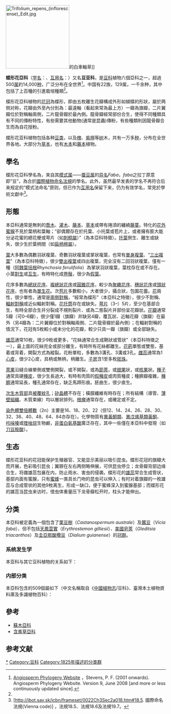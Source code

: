 {{Automatic Taxobox
| image = Fabaceae flower.jpg
| image_width = 250px
| image_caption = [[菜豆|菜豆]]花
| taxon= Faboideae
| authority= [[Rudd|Rudd]], 1968<br></small>'''Papilionoideae'''<br><small>{{small|[[DC.|DC.]], 1825 [[nom._alt.|nom. alt.]]}}
| type_genus = [[蚕豆属|蚕豆属]]<br>''Faba''
| type_genus_authority =[[Mill.|Mill.]], 1754</small> =  ''Vicia'' <small>[[L.|L.]], 1753
| subdivision_ranks = 族<ref name="GRIN">USDA, ARS, National Genetic Resources Program. ''[http://www.ars-grin.gov/cgi-bin/npgs/html/family.pl?1567 Germplasm Resources Information Network - (GRIN)] {{Wayback|url=http://www.ars-grin.gov/cgi-bin/npgs/html/family.pl?1567 |date=20100528142446 }}'' [Online Database]. National Germplasm Resources Laboratory, Beltsville, Maryland. (30 June 2009)</ref><ref name="FOC">[http://hua.huh.harvard.edu/china/mss/volume10/FOC_10_Fabaceae_all.pdf Flora of China] {{Wayback|url=http://hua.huh.harvard.edu/china/mss/volume10/FOC_10_Fabaceae_all.pdf |date=20100714234656 }}，Fabaceae (web edition)本條目內中文俗名採中國誌(FOC)，其他詳見族/屬個別條目內容。</ref>
| subdivision =
* [[相思子族|相思子族]] Abreae
* [[離束豆族|離束豆族]] Adesmieae
* [[合萌族|合萌族]] Aeschynomeneae
* [[紫穗槐族|紫穗槐族]] Amorpheae
* [[麒麟豆族|麒麟豆族]] Bossiaeeae
* [[青梢豆族|青梢豆族]] Brongniartieae
* [[扁枝豆族|扁枝豆族]] Carmichaelieae
* [[鹰嘴豆族|鹰嘴豆族]] Cicereae
* [[猪屎豆族|猪屎豆族]] Crotalarieae
* [[黄檀族|黄檀族]] Dalbergieae
* [[山蚂蝗族|山蚂蝗族]] Desmodieae
* [[香豆樹族|香豆樹族]] Dipteryxeae
* [[山豆根族|山豆根族]] Euchresteae
* [[蚕豆族|蚕豆族]] Fabeae
* [[山羊豆族|山羊豆族]] Galegeae
* [[染料木族|染料木族]] Genisteae
* [[岩黄芪族|岩黄芪族]] Hedysareae
* [[青葙豆族|青葙豆族]] Hypocalypteae
* [[槐蓝族|槐蓝族]] Indigofereae
* [[百脉根族|百脉根族]] Loteae
* [[崖豆族|崖豆族]] Millettieae
* [[菘槐族|菘槐族]] Mirbelieae
* [[菜豆族|菜豆族]] Phaseoleae
* [[黄花木族|黄花木族]] Podalyrieae
* [[补骨脂族|补骨脂族]] Psoraleeae
* [[洋槐族|洋槐族]] Robinieae
* [[槐族|槐族]] Sophoreae
* [[鐵木豆族|鐵木豆族]] Swartzieae
* [[野决明族|野决明族]] Thermopsideae
* [[车轴草族|车轴草族]] Trifolieae
| synonyms=
* Glycinoideae<br>{{small|[[Horan.|Horan.]], 1847}}
}}
[[File:Trifolium_repens_(inflorescense)_Edit.jpg|200px]]的白車軸草]]

'''蝶形花亞科'''（[[学名|学名]]：{{lang|la|Faboideae}}、[[互用名|互用名]]：{{lang|la|Papilionoideae}}）又名'''豆亚科'''，是[[豆科|豆科]]植物六個亞科之一，超過500[[属|属]]約14,000[[种|种]]{{r|LPWG}}，广泛分布在全世界<ref name="APW">[http://www.mobot.org/MOBOT/Research/APweb Angiosperm Phylogeny Website] {{Wayback|url=http://www.mobot.org/MOBOT/Research/APweb |date=20160323175342 }}，Stevens, P. F. (2001 onwards). Angiosperm Phylogeny Website. Version 9, June 2008 [and more or less continuously updated since].</ref>。中国有22族，129属，一千余种，其中包括了上百種的引進栽培種類<ref name="FOC" />。

蝶形花亞科植物的[[花冠|花冠]]為蝶形，即由五枚離生花瓣構成外形如蝴蝶的形狀，屬於两侧对称，花瓣由外至內分別為：最遠軸（看起來常為最上方）一瓣為旗瓣，二片翼瓣位於對稱軸兩側，二片龍骨瓣於最內側。龍骨瓣經常部份合生，使得不同種類具有不同的傳粉特性，有些需要其他動物(通常是昆蟲)傳粉，有些種類則因龍骨瓣合生而為自花授粉。

蝶形花亚科植物包括各种[[豆类|豆类]]，以及[[槐樹|槐]]、[[紫檀|紫檀]]等[[树|树]]木，共有一万多[[种|种]]，分布在全世界各地。大部分为[[草本|草本]]，也有[[木本|木本]]和[[藤本|藤本]]植物。

== 學名 ==
蝶形花亞科學名為{{lang|la|Faboideae}}，來自其[[模式属|模式属]]——[[蚕豆属|蚕豆属]]的[[异名|异名]]''Faba''，''faba''之拉丁原意即“豆”，為合於[[國際植物命名法規|國際植物命名法規]]的學名。此外，虽然最早发表的学名{{lang|la|Papilionoideae}}不再符合后来规定的“模式法命名”原则，但已作为[[互用名|互用名]]保留下来，仍为有效学名，常見於學術文獻中<ref name="Vienna code">[http://ibot.sav.sk/icbn/frameset/0022Ch3Sec2a018.htm#18.5. 國際命名法規(Vienna code)] {{Wayback|url=http://ibot.sav.sk/icbn/frameset/0022Ch3Sec2a018.htm#18.5. |date=20210404005329 }}，法規18.5、法規18.6及法規19.7。</ref>。

== 形態 ==
本亞科通常是無刺的[[喬木|喬木]]、[[灌木|灌木]]、[[藤本|藤本]]、[[草本|草本]]或帶有捲須的纏繞[[藤蔓|藤蔓]]。特化的[[花外蜜腺|花外蜜腺]]不見於葉柄和葉軸；“卻偶爾存在於托葉、小托葉或苞片上，或者擁有膨大能分泌花蜜的總花梗或萼片（如[[刺桐屬|刺桐屬]]）”（為本亞科特徵）。[[托葉|托葉]]側生、離生或缺失，很少生於葉柄間（如[[扁柄檀屬|扁柄檀屬]]）。{{r|LPWG}}

[[葉|葉]]大多數為偶數羽狀複葉、奇數羽狀複葉或掌狀複葉，也常有[[單身複葉|單身複葉]]、“[[三出複葉|三出複葉]]”（為本亞科特徵），很少[[雙出複葉|雙出複葉]]或四出複葉，完全沒有二回羽狀複葉，僅有一種（[[阿魏葉括根|阿魏葉括根]]''Rhynchosia ferulifolia''）為掌狀羽狀複葉，葉枕存在或不存在。小葉[[對生|對生]]或[[互生|互生]]，有時特化成[[卷鬚|卷鬚]]，很少為[[假葉|假葉]]。{{r|LPWG}}

花序多數為[[總狀花序|總狀花序]]、[[複總狀花序|複總狀花序]]或[[圓錐花序|圓錐花序]]，較少為[[聚繖花序|聚繖花序]]、[[穗狀花序|穗狀花序]]或[[頭狀花序|頭狀花序]]，也有者為[[單生花|單生花]]。次[[苞片|苞片]]多數較小，大者很少，攝合狀，包圍花蕾。[[花|花]]兩性，很少單性，通常是[[兩側對稱|兩側對稱]]，“經常為蝶形”（本亞科之特徵），很少不對稱、[[輻射對稱|輻射對稱]]或近似輻射對稱。[[花托筒|花托筒]]存在或缺失。[[萼片|萼片]]（3–）5片，至少在基部合生，有時全部合生并分裂成不規則裂片、或為二態裂片并部份呈花瓣狀。[[花瓣|花瓣]]通常5瓣（可0–6瓣），很少僅1瓣（旗瓣）并缺另4瓣，覆瓦狀、近軸花瓣（旗瓣）在最外（另4瓣為：二片翼瓣位於對稱軸兩側、二片龍骨瓣於最內側）；在輻射對稱的情況下，花冠有5枚較小或未分化的花瓣，較少只具一瓣（旗瓣）或全部缺失。{{r|LPWG}}

[[雄蕊|雄蕊]]通常10枚，很少9枚或更多，“花絲通常合生成鞘狀或管狀”（本亞科特徵之一），最上面的花絲完全或部分離生，有時所有花絲都離生。[[花葯|花葯]]單態或雙態，基着或背着，開裂方式為縱裂。花粉單粒，多數為3溝孔、3溝或3孔。[[雌蕊|雌蕊]]通常為1[[心皮|心皮]]，很少2心皮，具柄或無柄，柄離生。[[子房|子房]]含1至多枚[[胚珠|胚珠]]。{{r|LPWG}}

[[莢果|莢果]]沿縫合線單側或雙側開裂，或不開裂，或為[[節莢|節莢]]，或[[翅果|翅果]]狀，或[[核果|核果]]狀。[[種子|種子]]通常具硬[[種皮|種皮]]，很少生長過大，有時有肉質的[[假種皮|假種皮]]或肉質種皮；種臍瓣複雜，[[種臍|種臍]]通常延長，種孔通常存在，缺乏馬蹄形痕。胚曲生，很少直生。{{r|LPWG}}

[[次生木質部|次生木質部]]具[[被覆紋孔|被覆紋孔]]；[[矽晶體|矽晶體]]不存在；橫膜纖維有時存在；所有結構（導管、[[薄壁組織|薄壁組織]]、木質束線）均以層狀排列。[[根瘤|根瘤]]通常存在，或確定或不定。{{r|LPWG}}

[[染色體數目|染色體雙倍體數]]（2n）主要是16、18、20、22（但12、14、24、26、28、30、32、38、40、48、64、84亦存在）。化學物質有[[異黃酮類|異黃酮類]]、[[異戊烯基類黃酮|異戊烯基類黃酮]]、[[吲哚嗪|吲哚嗪]]或[[喹唑烷|喹唑烷]]生物鹼，[[非蛋白氨基酸|非蛋白氨基酸]]廣泛存在，其中一些僅在本亞科中發現（如[[刀豆胺酸|刀豆胺酸]]）。{{r|LPWG}}

== 生态 ==

蝶形花亚科的花冠能保护生殖器官、又能显示美丽以吸引昆虫。蝶形花冠的旗瓣大而开展，色彩吸引昆虫；翼辧在左右两侧略伸展，可供昆虫停立；龙骨瓣背部边缘合生，将雌雄蕊包襄在内，防止雨水、害虫的侵袭。蝶形花的[[雄蕊|雄蕊]]常合生成管状，基部内面有蜜腺，只有[[蜜蜂|蜜蜂]]一类具长门吻的昆虫可以伸入；有时对着旗瓣的一枚雄蕊与合成管状的其他9枚离生，形成一缺口，便于蜜蜂深入到蜜腺基部；而蝶形花的雄蕊当昆虫来访时，借虫体重量压下龙骨瓣松开时，柱头才能伸出。

== 分类 ==
本亞科被定義為一個包含了[[栗豆樹|栗豆樹]]（''Castanospermum australe''）及[[蠶豆|蠶豆]]（''Vicia faba''）、但不包括[[天鳳雲實|天鳳雲實]]（''Erythrostemon gilliesii''）、[[美國皂莢|美國皂莢]]（''Gleditsia triacanthos''）及[[圭亞那酸欖豆|圭亞那酸欖豆]]（''Dialium guianense''）的[[冠群|冠群]]。{{r|LPWG}}

===系统发生学===
本亚科与其它豆科植物的关系如下{{r|LPWG}}：
{{豆科支序分类法}}

===内部分类===
本亞科包含的509個屬如下{{r|LPWG}}（中文名稱取自《[[中國植物志|中國植物志]]/豆科》、臺灣本土植物資料庫及多識植物百科）{{r|FOC|HAST|duocet}}：
{{colbegin|3}}{{Common taxon list|italic=yes
|相思子屬|Abrus|Adans.
|美鹿豆屬|Acmispon|Raf.
|無艷檀屬|Acosmium|Schott
|腺果豆屬|Adenocarpus|DC.
|點葉扁豆屬|Adenodolichos|Harms
|離束豆屬|Adesmia|DC.
|疏麟豆屬|Aenictophyton|A.T.Lee
|合萌屬|Aeschynomene|L.
|豬腰豆屬|Afgekia|Craib
|雙束魚藤屬|Aganope|Miq.
|鏈血檀屬|Airyantha|Brummitt
|異絲豆屬|Akschindlium|H.Ohashi
|玉桃豆屬|Aldina|Endl.
|卷瓣檀屬|Alexa|Moq.
|駱駝刺屬|Alhagi|Gagnebin
|筆翼豆屬|Alistilus|N.E.Br.
|鐵線豆屬|Almaleea|Crisp & P.H.Weston
|鏈莢豆屬|Alysicarpus|Desv.
|青李豆屬|Amburana|Schwacke & Taub.
|同瓣豆屬|Amicia|Kunth
|銀砂槐屬|Ammodendron|Fisch. ex DC.
|沙冬青屬|Ammopiptanthus|S.H.Cheng
|厚果槐屬|Ammothamnus|Bunge
|紫穗槐屬|Amorpha|L.
|兩型豆屬|Amphicarpaea|Elliott ex Nutt.
|銀波檀屬|Amphimas|Pierre ex Harms
|鼠香豆屬|Amphiodon|Huber
|繁穗豆屬|Amphithalea|Eckl. & Zeyh.
|崖金豆屬|Anagyris|L.
|茵雀豆屬|Anarthrophyllum|Benth.
|鉤喙豆屬|Ancistrotropis|A.Delgado
|甘藍豆屬|Andira|Lam.
|北羚豆屬|Angylocalyx|Taub.
|腫莢豆屬|Antheroporum|Gagnep.
|巖豆屬|Anthyllis|L.
|芫荽豆屬|Antopetitia|A.Rich.
|無耳豆屬|Aotus|Sm.
|兩節豆屬|Aphyllodium|(DC.) Gagnep.
|土圞兒屬|Apios|Fabr.
|黃弓檀屬|Apoplanesia|C.Presl
|田堇豆屬|Apurimacia|Harms
|落花生屬|Arachis|L.
|絨雀豆屬|Argyrocytisus|(Maire) Raynaud
|銀豆屬|Argyrolobium|Eckl. & Zeyh.
|鸚喙螞蟥屬|Arthroclianthus|Baill.
|松雀花屬|Aspalathus|L.
|黃耆屬|Astragalus|L.
|瑕豆屬|Ateleia|(Moç & Sessé ex DC.) Benth.
|澳扁豆屬|Austrodolichos|Verdc.
|澳血藤屬|Austrosteenisia|R.Geesink
|雞血檀屬|Baphia|Afzel. & Lodd.
|變花藤槐屬|Baphiastrum|Harms
|柴血檀属|Baphiopsis|Benth. ex Baker
|贗靛屬|Baptisia|Vent.
|多叶蝶豆属|Barbieria|DC.
|金鳄豆属|Behaimia|Griseb.
|桐玉豆属|Bionia|Mart. ex Benth.
|齒莢豆屬|Biserrula|L.
|柏油豆屬|Bituminaria|Heist. ex Fabr.
|章魚豆屬|Bobgunnia|J.H.Kirkbr. & Wiersema
|玉蕊檀属|Bocoa|Aubl.
|焦油豆屬|Bolusafra|Kuntze
|麗葛樹屬|Bolusanthus|Harms
|旋铃豆属|Bolusia|Benth.
|麒麟豆屬|Bossiaea|Vent.
|二岐山蚂蟥属|Bouffordia|H.Ohashi & K.Ohashi
|逐风槐属|Bowdichia|Kunth
|籐槐屬|Bowringia|Champ. ex Benth.
|短翅鱼藤属|Brachypterum|(Wight & Arn.) Benth.<!-- = Solori Adans.-->
|青梢豆属|Brongniartia|Kunth
|山楂檀属|Brya|P.Browne
|叠盾豆属|Bryaspis|P.A.Duvign.
|孪穗豆属|Burkilliodendron|Sastry
|紫礦屬|Butea|Roxb. ex Willd.
|風鈴豆屬|Cadia|Forssk.
|木豆屬|Cajanus|DC.<!--包含蟲豆屬Atylosia-->
|刺金雀屬|Calicotome|Link
|昆明雞血藤屬|Callerya|Endl.
|美穗豆属|Callistachys|Vent.
|珠柴豆属|Calobota|Eckl. & Zeyh.
|麗豆屬|Calophaca|Fisch. ex DC.
|毛蔓豆屬|Calopogonium|Desv.
|金雀槐屬|Calpurnia|E.Mey.
|褶花豆属|Camoensia|Welw. ex Benth.
|紅玉豆屬|Camptosema|Hook. & Arn.
|杭子梢屬|Campylotropis|Bunge
|刀豆屬|Canavalia|DC.
|亂子豆屬|Candolleodendron|R.S.Cowan
|錦雞兒屬|Caragana|Fabr.
|扁枝豆屬|Carmichaelia|R.Br.
|顽根豆属|Carrissoa|Baker f.
|红胶檀属|Cascaronia|Griseb.
|栗豆樹屬|Castanospermum|A.Cunn. ex Hook.
|刺莢豆屬|Centrolobium|Mart. ex Benth.
|距瓣豆屬|Centrosema|(DC.) Benth.
|扭瓣豆屬|Chadsia|Bojer
|金雀藤属|Chaetocalyx|DC.
|寶塔豆屬|Chapmannia|Torr. & A.Gray
|雀兒豆屬|Chesneya|Lindl. ex Endl.
|橙花豆屬|Chorizema|Labill.
|蝙蝠草屬|Christia|Moench
|金荫鹿藿属|Chrysoscias|E.Mey.
|鷹嘴豆屬|Cicer|L.
|香槐屬|Cladrastis|Raf.
|籬瓣豆屬|Clathrotropis|(Benth.) Harms
|蓼花豆属|Cleobulia|Mart. ex Benth.
|鸚喙花屬|Clianthus|Sol. ex Lindl.
|蝶豆屬|Clitoria|L.
|拟蝶豆属|Clitoriopsis|R.Wilczek
|旋花豆屬|Cochlianthus|Benth.
|蜗牛藤属|Cochliasanthus|Trew
|鐘萼豆屬|Codariocalyx|Hassk.
|童花豆属|Collaea|DC.
|紫胁豆属|Cologania|Kunth
|魚鰾槐屬|Colutea|L.
|隆柱豆属|Condylostylis|Piper
|芒果豆屬|Cordyla|Lour.
|羊柴屬|Corethrodendron|Fisch. ex Basiner
|冠花豆屬|Coronilla|L.
|寶鋒豆屬|Coursetia|DC.
|木豌豆屬|Craibia|Harms & Dunn
|颅果檀属|Cranocarpus|Benth.
|巴豆藤屬|Craspedolobium|Harms
|毛玉豆属|Cratylia|Mart. ex Benth.
|叉彗豆属|Cristonia|J.H.Ross
|豬屎豆屬|Crotalaria|L.
|草崖豆属|Cruddasia|Prain
|補骨脂屬|Cullen|Medik.
|瓜兒豆屬|Cyamopsis|DC.
|杯萼豆属|Cyathostegia|(Benth.) Schery
|旋星豆属|Cyclocarpa|Afzel. ex Urb.
|圆盾豆属|Cyclolobium|Benth.
|蜜茶豆屬|Cyclopia|Vent.
|舟旗豆属|Cymbosema|Benth.
|雀叶豆属|Cytisophyllum|O.Lang
|假金雀属|Cytisopsis|Jaub. & Spach
|金雀兒屬|Cytisus|Desf.
|闹鱼桐属|Dahlstedtia|Malme
|黃檀屬|Dalbergia|L.f.
|攀黄檀属|Dalbergiella|Baker f.
|甸苜蓿屬|Dalea|Lucanus
|棋藤槐属|Dalhousiea|Wall. ex Benth.
|苦麟豆属|Daviesia|Sm.
|沼菜豆属|Decorsea|R.Vig.
|长序鱼藤属|Deguelia|Aubl.
|假木豆屬|Dendrolobium|(Wight & Arn.) Benth.
|相思槐屬|Dermatophyllum|Scheele
|魚藤屬|Derris|Lour.
|扁链豆属|Desmodiastrum|(Prain) A.Pramanik & Thoth.
|山螞蝗屬|Desmodium|Desv.
|褶柄崖豆属|Dewevrea|Micheli
|双唇豆属|Dichilus|DC.
|裂铃槐属|Dicraeopetalum|Harms
|鸚花豆屬|Dillwynia|Sm.
|堇刀豆属|Dioclea|Kunth
|蚌苞豆属|Diphyllarium|Gagnep.
|绿裤豆属|Diphysa|Jacq.
|同瓣槐属|Diplotropis|Benth.
|甘扁豆屬|Dipogon|Liebm.
|香豆樹屬|Dipteryx|Schreb.
|盘果豆属|Discolobium|Benth.
|双束刀豆属|Disynstemon|R.Vig.
|禾扁豆属|Dolichopsis|Hassl.
|鐮扁豆屬|Dolichos|L.
|矛豆屬|Dorycnium|Mill.
|虫矛豆属|Dorycnopsis|Boiss.
|翼柄豆属|Droogmansia|De Wild.
|山黑豆屬|Dumasia|DC.
|野扁豆屬|Dunbaria|Wight & Arn.
|冲天檀属|Dussia|Krug & Urb. ex Taub.
|鐮瓣豆屬|Dysolobium|(Benth.) Prain
|烏木豆屬|Ebenus|L.
|犬苦參屬|Echinospartum|(Spach) Rothm.
|耳叶豆属|Eleiotis|DC.
|甘蔗葛属|Eminia|Taub.
|内翅豆属|Endosamara|R.Geesink
|無葉豆屬|Eremosparton|Fisch. & C.A.Mey.
|钩叶豆属|Erichsenia|Hemsl.
|蝟豆屬|Erinacea|Adans.
|雞頭薯屬|Eriosema|(DC.) Desv.
|春黄芪属|Erophaca|Boiss.
|烛花槐属|Errazurizia|Phil.
|刺桐屬|Erythrina|L.
|沼火豆属|Euchilopsis|F.Muell.
|金薯豆属|Euchlora|Eckl. & Zeyh.
|山豆根屬|Euchresta|Benn.
|齐叶豆属|Eutaxia|R.Br. ex W.T.Aiton
|刺枝豆屬|Eversmannia|Bunge
|棉糖豆属|Exostyles|Schott
|肾木豆属|Eysenhardtia|Kunth
|巨罗豆属|Ezoloba|B.-E. van Wyk & Boatwr.
|篱丝檀属|Fairchildia|Britton & Rose
|肋合萌属|Fiebrigiella|Harms
|鳍果豆属|Fissicalyx|Benth.
|千斤拔屬|Flemingia|Roxb. ex W.T.Aiton
|干花豆属|Fordia|Hemsl.
|乳豆屬|Galactia|P.Browne
|山羊豆屬|Galega|L.
|毒羊豆屬|Gastrolobium|R.Br. ex W.T.Aiton
|睫苞豆屬|Geissaspis|Wight & Arn.
|染料木屬|Genista|L.
|灰帚豆屬|Genistidium|I.M.Johnston
|青篱檀属|Geoffroea|Jacq.
|南洋櫻屬|Gliricidia|Kunth
|大豆屬|Glycine|Willd.
|甘草屬|Glycyrrhiza|L.
|楔豆屬|Gompholobium|Sm.
|角刺豆屬|Gonocytisus|Spach
|金顶豆属|Goodia|Salisb.
|负翅檀属|Grazielodendron|H.C.Lima
|翅羊柴属|Greuteria|Amirahm. & Kaz.Osaloo
|假地豆屬|Grona|Lour.
|米口袋屬|Gueldenstaedtia|Fisch.
|五蕊槐属|Guianodendron|Schutz Rodrigues & A.M.G.Azevedo
|鈴鐺刺屬|Halimodendron|Fisch. ex DC.
|链百脉根属|Hammatolobium|Fenzl
|侧柱蚂蟥属|Hanslia|Schindl.
|堇红豆属|Haplormosia|Harms
|一葉豆屬|Hardenbergia|Benth.
|海桐豆属|Harleyodendron|R.S.Cowan
|旋凰豆属|Harpalyce|Moç. & Sessé ex DC.
|須彌葛屬|Haymondia|A.N.Egan & B.Pan
|假刺槐屬|Hebestigma|Urb.
|岩黃芪屬|Hedysarum|L.<!--包含藏豆屬Stracheya-->
|叠荚豆属|Hegnera|Schindl.
|殊翼豆属|Helicotropis|A.Delgado
|伏地豆属|Herpyza|C.Wright
|西毒豆属|Hesperolaburnum|Maire
|美洲崖豆属|Hesperothamnus|Brandegee
|馬蹄豆屬|Hippocrepis|L.
|麻根豆屬|Hoita|Rydb.
|齐萼豆属|Holocalyx|Micheli
|沼鹿豆属|Hosackia|Douglas ex Lindl.
|紫彗豆属|Hovea|R.Br. ex W.T.Aiton
|酒花豆属|Humularia|P.A.Duvign.
|長柄山螞蝗屬|Hylodesmum|H.Ohashi & R.R.Mill.
|铜钱豆属|Hymenocarpos|Savi
|膜莢豆屬|Hymenolobium|Benth.
|青葙豆屬|Hypocalyptus|(Yakovlev) A.L.Schutte
|假木蓝属|Indigastrum|Jaub. & Spach
|木藍屬|Indigofera|L.
|栗檀属|Inocarpus|J.R.Forst. & G.Forst.
|纹旗槐属|Isotropis|Benth.
|怪味豆屬|Jacksonia|R.Br. ex Sm.
|漠百脉根属|Kebirita|Kramina & D.D.Sokoloff
|籐珊豆屬|Kennedia|Vent.
|螺序豆屬|Kotschya|Endl.
|雞眼草屬|Kummerowia|Schindl.
|齿萼鱼藤属|Kunstleria|Prain
|扁豆屬|Lablab|Adans.
|毒豆屬|Laburnum|Fabr.
|圆叶刀豆属|Lackeya|Fortunato, L.P.Queiroz & G.P.Lewis
|張萼豆屬|Ladeania|A.N.Egan & Reveal
|亮荚豆属|Lamprolobium|Benth.
|山黧豆屬|Lathyrus|L.
|齐萼火豆属|Latrobea|Meisn.
|金松豆屬|Lebeckia|Thunb.
|香根檀属|Lecointea|Ducke
|黑金雀屬|Lembotropis|Griseb.
|篱洋槐属|Lennea|Klotzsch
|兵豆屬|Lens|Mill.
|毛骨豆属|Leobordea|Delile
|细鱼藤属|Leptoderris|Dunn
|细蚂蟥属|Leptodesmia|(Benth.) Benth. & Hook.f.
|薄荚槐属|Leptolobium|Vogel
|緞帶豆屬|Leptosema|Benth.
|蝶菜豆属|Leptospron|(Benth. & Hook.f.) A.Delgado
|胡枝子屬|Lespedeza|Michx.
|氣球豆屬|Lessertia|DC.
|白脐藤槐属|Leucomphalos|Benth. ex Planch.
|茧翼豆属|Limadendron|Meireles & A.M.G.Azevedo
|大麗槐屬|Liparia|L.
|蔓罗豆属|Listia|E.Mey.
|薄莢豆屬|Lonchocarpus|Kunth
|羅頓豆屬|Lotononis|(DC.) Eckl. & Zeyh.
|百脈根屬|Lotus|L.
|破斧檀屬|Luetzelburgia|Harms
|羽扇豆屬|Lupinus|L.
|吕宋豆属|Luzonia|Elmer
|馬鞍樹屬|Maackia|Rupr. & Maxim.
|军刀豆属|Machaerium|Pers.
|茵藤豆属|Macropsychanthus|Harms
|大翼豆屬|Macroptilium|(Benth.) Urb.
|硬皮豆屬|Macrotyloma|(Wight & Arn.) Verdc.
|离蝶木属|Maraniona|C.E.Hughes, G.P.Lewis, Daza & Reynel
|沙苜蓿屬|Marina|Liebm.
|閉莢藤屬|Mastersia|Benth.
|長柄莢屬|Mecopus|Benn.
|苜蓿屬|Medicago|L.
|肖紫礦屬|Meizotropis|Voigt
|草木犀屬|Melilotus|Mill.
|纹萼蚂蟥属|Melliniella|Harms
|肢果豆属|Melolobium|Eckl. & Zeyh.
|娇木蓝属|Microcharis|Benth.
|胭脂檀属|Mildbraediodendron|Harms
|崖豆藤屬|Millettia|Wight & Arn.
|菘槐属|Mirbelia|Sm.
|單節豆屬|Monarthrocarpus|Merr.
|单翼豆属|Monopteryx|Spruce ex Benth.
|云石豆属|Montigena|Heenan
|黧豆屬|Mucuna|Adans.
|链崖豆属|Muellera|L.f.
|锦苜蓿属|Muelleranthus|Hutch.
|軟木豆屬|Mundulea|(DC.) Benth.
|香莢豆屬|Myrocarpus|Allemão
|香子槐属|Myrospermum|Jacq.
|香脂豆属|Myroxylon|L.f.
|鼠花豆属|Mysanthus|G.P.Lewis & A.Delgado
|酢浆豆属|Neocollettia|Hemsl.
|火焰槐属|Neoharmsia|R.Vig.
|爪哇大豆屬|Neonotonia|J.A.Lackey
|葛扁豆屬|Neorautanenia|Schinz
|竹芋豆属|Neorudolphia|Britton
|肾荚豆属|Nephrodesmus|Schindl.
|葛豇豆属|Nesphostylis|Verdc.
|草葛屬|Neustanthus|Benth.
|黄帽豆属|Nissolia|Jacq.
|土黃芪屬|Nogra|Merr.
|肉雀豆属|Oberholzeria|Swanepoel, M.M.le Roux, M.F.Wojc. & A.E.van Wyk
|小槐花屬|Ohwia|H.Ohashi
|鐵鋒豆屬|Olneya|A.Gray
|驢食豆屬|Onobrychis|Mill.
|芒柄花屬|Ononis|L.
|擬大豆屬|Ophrestia|H.M.L.Forbes
|皺莢豆屬|Orbexilum|Raf.
|三叶鱼鳔槐属|Oreophysa|(Bunge ex Boiss.) Bornm.
|鏈莢木屬|Ormocarpopsis|R.Vig.
|濱槐屬|Ormocarpum|P.Beauv.
|紅豆屬|Ormosia|Jacks.
|鸟爪豆属|Ornithopus|L.
|孤形豆属|Orphanodendron|Barneby & J.W.Grimes
|矿山豆属|Oryxis|A.Delgado & G.P.Lewis
|贝果豆属|Ostryocarpus|Hook.f.
|羊豆茶屬|Otholobium|C.H.Stirt.
|耳翼豆属|Otoptera|DC.
|餓螞蝗屬|Ototropis|Nees
|歪鹿豆属|Ottleya|D.D.Sokoloff
|树蚂蟥属|Ougeinia|Benth.
|锦蒙豆属|Oxylobium|Andrews
|尖喙豆属|Oxyrhynchus|Brandegee
|锐蚂蟥属|Oxytes|(Schindl.) H.Ohashi & K.Ohashi
|棘豆屬|Oxytropis|DC.
|豆薯屬|Pachyrhizus|Rich. ex DC.
|拳萼槐属|Panurea|Spruce ex Benth.
|萼护豆属|Paracalyx|Ali
|藤金顶豆属|Paragoodia|I.Thomps.
|小刀檀属|Paramachaerium|Ducke
|澳洲灰毛豆属|Paratephrosia|Domin
|紫雀花屬|Parochetus|Buch.-Ham. ex D.Don
|沙帚豆属|Parryella|Torr. & A.Gray ex A.Gray
|银茶豆属|Pearsonia|Dummer
|麥根豆屬|Pediomelum|Rydb.
|甘蝶豆属|Periandra|Mart. ex Benth.
|柚木豆屬|Pericopsis|Thwaites
|坛翼槐属|Petaladenium|Ducke
|刺節黃芪屬|Peteria|A.Gray
|巴爾幹豆屬|Petteria|C.Presl
|菜豆屬|Phaseolus|L.
|棠豆屬|Philenoptera|Fenzl ex A.Rich.
|苞護豆屬|Phylacium|Benn.
|排錢樹屬|Phyllodium|Desv.
|蔓黃芪屬|Phyllolobium|Fisch.
|苞火豆属|Phyllota|(DC.) Benth.
|翼木蓝属|Phylloxylon|Baill.
|毒扁豆屬|Physostigma|Balf.
|刺枝槐屬|Pickeringia|Nutt. ex Torr. & A.Gray
|钉刺豆属|Pictetia|DC.
|黃花木屬|Piptanthus|Sweet
|渔刺桐属|Piscidia|L.
|豌豆屬|Pisum|L.
|斜果豆属|Plagiocarpus|Benth.
|阔荚槐属|Platycelyphium|Harms
|扁荚豆属|Platycyamus|Benth.
|翼荚豆属|Platylobium|Sm.
|扁柄檀属|Platymiscium|Vogel
|農花生屬|Platypodium|Vogel
|突齿豆属|Platysepalum|Welw. ex Baker
|蝉豆属|Pleurolobus|J.St.-Hil.
|水花槐屬|Podalyria|Willd.
|匍枝黄芪属|Podlechiella|Maassoumi & Kaz.Osaloo
|柄金雀属|Podocytisus|Boiss. & Heldr.
|冬青豆属|Podolobium|R.Br. ex W.T.Aiton
|沼鹿豆状黄芪属|Podolotus|Royle
|刀柄豆属|Poecilanthe|Benth.
|羽癸草属|Poiretia|Vent.
|青鋒豆屬|Poissonia|Baill.
|赫鋒豆屬|Poitea|Vent.
|毛雀豆属|Polhillia|C.H.Stirt.
|扁桃豆属|Pongamiopsis|R.Vig.
|假节蚂蟥属|Pseudarthria|Wight & Arn.
|长序豆属|Pseudeminia|Verdc.
|假鸡头薯属|Pseudoeriosema|Hauman
|俾路支百脉根属|Pseudolotus|Rech.f.
|假豇豆屬|Pseudovigna|(Harms) Verdc.
|四棱豆屬|Psophocarpus|Neck. ex DC.
|補骨脂屬|Psoralea|L.
|張萼麥根豆屬|Psoralidium|Rydb.
|银靛木属|Psorothamnus|Rydb.
|紫檀屬|Pterocarpus|Jacq.
|翼齒豆屬|Pterodon|Vogel
|叠果豆属|Ptycholobium|Harms
|锦篦豆属|Ptychosema|Benth.
|葛屬|Pueraria|DC.
|火豆木属|Pultenaea|Sm.
|密子豆屬|Pycnospora|R.Br. ex Wight & Arn.
|火烧豆属|Pyranthus|Du Puy & Labat
|甘雀豆属|Rafnia|Thunb.
|蜜菜豆属|Ramirezella|Rose
|刺枝檀屬|Ramorinoa|Speg.
|单籽灰毛豆属|Requienia|DC.
|細枝豆屬|Retama|Raf.
|玫瑰豆属|Rhodopis|Urb.
|鹿藿屬|Rhynchosia|Lour.
|喙瓣木蓝属|Rhynchotropis|Harms
|穗紫檀属|Riedeliella|Harms
|刺槐屬|Robinia|L.
|九蕊豆属|Robynsiophyton|R.Wilczek
|落地豆屬|Rothia|Pers.
|加州茶屬|Rupertia|J.W.Grimes
|紫焰槐属|Sakoanala|R.Vig.
|冬麻豆屬|Salweenia|Baker f.
|耀花豆屬|Sarcodum|Lour.
|旱岩黄芪属|Sartoria|Boiss. & Heldr.
|褶果崖豆属|Schefflerodendron|Harms
|蠍尾豆屬|Scorpiurus|L.
|斧莢豆屬|Securigera|DC.
|轮叶豆属|Sellocharis|Taub.
|田菁屬|Sesbania|Adans.
|宿苞豆屬|Shuteria|Wight & Arn.
|折喙豆属|Sigmoidotropis|(Piper) A.Delgado
|華扁豆屬|Sinodolichos|Verdc.
|独马豆属|Smirnowia|Bunge
|坡油甘屬|Smithia|Aiton
|伏岸豆属|Soemmeringia|Mart.
|拿身草属|Sohmaea|H.Ohashi & K.Ohashi
|苦參屬|Sophora|L.
|鷹爪豆屬|Spartium|L.
|铲丝豆属|Spathionema|Taub.
|密花豆屬|Spatholobus|Hassk.
|彈珠豆屬|Sphaerolobium|Sm.
|苦馬豆屬|Sphaerophysa|DC.
|楔柱豆属|Sphenostylis|E.Mey.
|縛子豆屬|Sphinctospermum|Rose
|卷骨槐属|Spirotropis|Tul.
|雲雀豆屬|Spongiocarpella|Yakovlev & N.Ulziykh.
|假蕊槐属|Staminodianthus|D.B.O.S.Cardoso, H.C.Lima & L.P.Queiroz
|叉刺豆属|Stauracanthus|Link
|褶翼檀属|Steinbachiella|Harms
|决明槐属|Stirtonanthus|B.-E.van Wyk & A.L.Schutte
|石松豆属|Stonesiella|Crisp & P.H.Weston
|岛耀豆属|Streblorrhiza|Endl.
|翡翠葛屬|Strongylodon|Vogel
|曲柱豆属|Strophostyles|Elliott
|筆花豆屬|Stylosanthes|Sw.
|槐屬|Styphnolobium|Schott
|鸡首豆属|Sulla|Medik.
|紙莢豆屬|Sutherlandia|R.Br. ex W.T.Aiton
|沙耀花豆屬|Swainsona|Salisb.
|鐵木豆屬|Swartzia|Schreb.
|医热檀属|Sweetia|Spreng.
|林鹦豆属|Sylvichadsia|Du Puy & Labat
|尾莢豆屬|Syrmatium|Vogel
|鳄皮豆属|Tabaroa|L.P.Queiroz, G.P.Lewis & M.F.Wojc.
|葫蘆茶屬|Tadehagi|H.Ohashi
|南香豆樹屬|Taralea|Aubl.
|雅螞蝗屬|Tateishia|H.Ohashi & K.Ohashi
|钱羊柴属|Taverniera|DC.
|彗豆屬|Templetonia|R.Br. ex W.T.Aiton
|灰毛豆屬|Tephrosia|Pers.
|軟莢豆屬|Teramnus|P.Browne
|翅荚百脉根属|Tetragonolobus|Scop.
|瓊豆屬|Teyleria|Backer
|野決明屬|Thermopsis|R.Br. ex W.T.Aiton
|沙彗豆属|Thinicola|J.H.Ross
|高山豆屬|Tibetia|(Ali) H.P.Tsui
|金蝶木屬|Tipuana|(Benth.) Benth.
|苦葛屬|Toxicopueraria|A.N.Egan & B.Pan
|三叉刺屬|Trifidacanthus|Merr.
|車軸草屬|Trifolium|L.
|胡盧巴屬|Trigonella|L.
|囊岩豆属|Tripodion|Medik.
|鼎萼豆属|Trischidium|Tul.
|嫣花檀属|Uleanthus|Harms
|荊豆屬|Ulex|L.
|狸尾豆屬|Uraria|Desv.
|酸豆槐属|Uribea|Dugand & Romero
|拖把豆属|Urodon|Turcz.
|蝠珊豆属|Vandasina|Rauschert
|黑汁檀屬|Vatairea|Aubl.
|除癬檀屬|Vataireopsis|Ducke
|扁豆薯属|Vatovaea|Chiov.
|麗豌豆屬|Vavilovia|Al., Fed.
|杯柱螞蝗屬|Verdesmum|H.Ohashi & K.Ohashi
|野豌豆屬|Vicia|L.
|豇豆屬|Vigna|Savi
|柳条豆属|Viminaria|Sm.
|南非槐屬|Virgilia|Poir.
|多心野决明属|Vuralia|Uysal & Ertuğrul
|线柱豆属|Wajira|Thulin
|合萌薯属|Weberbauerella|Ulbr.
|狼刺豆属|Wiborgia|Thunb.
|闭狼豆属|Wiborgiella|Boatwr. & B.-E.van Wyk
|紫藤屬|Wisteria|Nutt.
|羚豆屬|Xanthocercis|Baill.
|紅皮魚豆屬|Xeroderris|Roberty
|剑荚豆属|Xiphotheca|Eckl. & Zeyh.
|兽爪豆属|Zollernia|Wied.-Neuw. & Nees
|丁癸草屬|Zornia|J.F.Gmel.
|孪节豆属|Zygocarpum|Thulin & Lavin
}}{{colend}}

== 參考 ==
* [[蘇木亞科|蘇木亞科]]
* [[含羞草亞科|含羞草亞科]]

== 参考文献 ==
{{reflist|refs=
<ref name="LPWG">{{LPWG, 2017}}</ref>
<ref name="HAST">{{cite web |title=植物名錄：FABACEAE 豆科 |url=http://www.hast.biodiv.tw/Taxon/Genus_SpeciesListC.aspx?familyID=409 |website=臺灣本土植物資料庫 |publisher=中央研究院植物標本館 |accessdate=2021-01-04 |archive-date=2014-02-16 |archive-url=https://web.archive.org/web/20140216212530/http://www.hast.biodiv.tw/Taxon/Genus_SpeciesListC.aspx?familyID=409 |dead-url=no }}</ref>
<ref name="duocet">{{cite web |author1=多识团队 |title=豆科 |url=http://duocet.ibiodiversity.net/index.php?title=豆科 |website=多识植物百科 |accessdate=2021-01-04 |archive-date=2021-01-08 |archive-url=https://web.archive.org/web/20210108084057/http://duocet.ibiodiversity.net/index.php?title=%E8%B1%86%E7%A7%91 |dead-url=no }}</ref>
}}

{{Wikispecies|Faboideae}}

{{commons category|Faboideae}}
{{Taxonbar|from=Q316856}}

[[Category:蝶形花亚科|*]]
[[Category:豆科|Category:豆科]]
[[Category:1825年描述的分类群|Category:1825年描述的分类群]]
